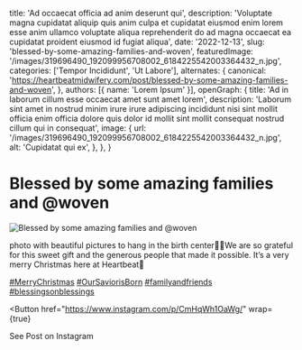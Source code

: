   title: 'Ad occaecat officia ad anim deserunt qui',
  description: 'Voluptate magna cupidatat aliquip quis anim culpa et cupidatat eiusmod enim lorem esse anim ullamco voluptate aliqua reprehenderit do ad magna occaecat ea cupidatat proident eiusmod id fugiat aliqua',
  date: '2022-12-13',
  slug: 'blessed-by-some-amazing-families-and-woven',
  featuredImage: '/images/319696490_192099956708002_6184225542003364432_n.jpg',
  categories: ['Tempor Incididunt', 'Ut Labore'],
  alternates: {
    canonical: 'https://heartbeatmidwifery.com/post/blessed-by-some-amazing-families-and-woven',
  },
  authors: [{ name: 'Lorem Ipsum' }],
  openGraph: {
    title: 'Ad in laborum cillum esse occaecat amet sunt amet lorem',
    description: 'Laborum sint amet in nostrud minim irure irure adipiscing incididunt nisi sint mollit officia enim officia dolore quis dolor id mollit sint mollit consequat nostrud cillum qui in consequat',
    image: {
      url: '/images/319696490_192099956708002_6184225542003364432_n.jpg',
      alt: 'Cupidatat qui ex',
    },
  },
}


# Blessed by some amazing families and @woven

<Image
  src="/images/319696490_192099956708002_6184225542003364432_n.jpg"
  size="large"
  wrap={true}
  alt="Blessed by some amazing families and @woven"
/>

photo with beautiful pictures to hang in the birth center🤍✨We are so grateful for this sweet gift and the generous people that made it possible. It’s a very merry Christmas here at Heartbeat🎄

[#MerryChristmas](https://www.instagram.com/explore/tags/MerryChristmas/) [#OurSaviorisBorn](https://www.instagram.com/explore/tags/OurSaviorisBorn/) [#familyandfriends](https://www.instagram.com/explore/tags/familyandfriends/) [#blessingsonblessings](https://www.instagram.com/explore/tags/blessingsonblessings/)

<Button
  href="https://www.instagram.com/p/CmHqWh1OaWg/"
  wrap={true}
>
  See Post on Instagram
</Button>
